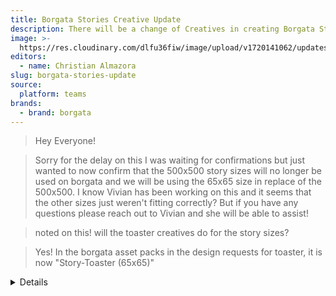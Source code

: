 ```yaml
---
title: Borgata Stories Creative Update
description: There will be a change of Creatives in creating Borgata Stories
image: >-
  https://res.cloudinary.com/dlfu36fiw/image/upload/v1720141062/updates/borgata-stories-update/Screenshot_5_x0ahuc.jpg
editors:
  - name: Christian Almazora
slug: borgata-stories-update
source:
  platform: teams
brands:
  - brand: borgata
---
```


> Hey Everyone!

> Sorry for the delay on this I was waiting for confirmations but just wanted to now confirm that the 500x500 story sizes will no longer be used on borgata and we will be using the 65x65 size in replace of the 500x500. I know Vivian has been working on this and it seems that the other sizes just weren't fitting correctly? But if you have any questions please reach out to Vivian and she will be able to assist!

> noted on this! will the toaster creatives do for the story sizes?

> Yes! In the borgata asset packs in the design requests for toaster, it is now "Story-Toaster (65x65)"

<Details summary="Source">
  ![](https://res.cloudinary.com/dlfu36fiw/image/upload/v1720141984/updates/borgata-stories-update/image_2024_07_04T14_44_54_038Z_kwvvci.png)
</Details>

